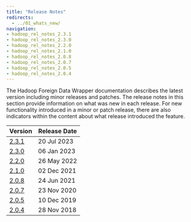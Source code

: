 ```yaml
---
title: "Release Notes"
redirects:
  - ../01_whats_new/
navigation:
- hadoop_rel_notes_2.3.1
- hadoop_rel_notes_2.3.0
- hadoop_rel_notes_2.2.0
- hadoop_rel_notes_2.1.0
- hadoop_rel_notes_2.0.8
- hadoop_rel_notes_2.0.7
- hadoop_rel_notes_2.0.5
- hadoop_rel_notes_2.0.4
---
```



The Hadoop Foreign Data Wrapper documentation describes the latest version including minor releases and patches. The release notes in this section provide information on what was new in each release. For new functionality introduced in a minor or patch release, there are also indicators within the content about what release introduced the feature.

| Version                         | Release Date | 
| --------------------------------| ------------ |
| [2.3.1](hadoop_rel_notes_2.3.1) | 20 Jul 2023 | 
| [2.3.0](hadoop_rel_notes_2.3.0) | 06 Jan 2023 | 
| [2.2.0](hadoop_rel_notes_2.2.0) | 26 May 2022 | 
| [2.1.0](hadoop_rel_notes_2.1.0) | 02 Dec 2021 | 
| [2.0.8](hadoop_rel_notes_2.0.8) | 24 Jun 2021 |
| [2.0.7](hadoop_rel_notes_2.0.7) | 23 Nov 2020 |
| [2.0.5](hadoop_rel_notes_2.0.5) | 10 Dec 2019 |
| [2.0.4](hadoop_rel_notes_2.0.4) | 28 Nov 2018 |
